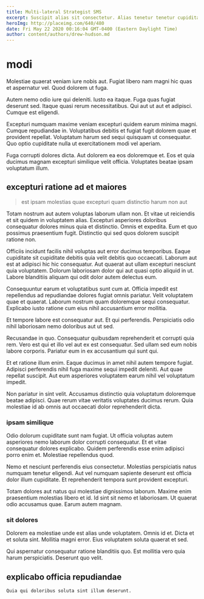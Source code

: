 ```yaml
---
title: Multi-lateral Strategist SMS
excerpt: Suscipit alias sit consectetur. Alias tenetur tenetur cupiditate nesciunt. Totam veritatis omnis accusamus qui omnis. Aut et est architecto corrupti eveniet alias qui. Possimus eum tempore et numquam dolorem ipsum.
heroImg: http://placeimg.com/640/480
date: Fri May 22 2020 00:16:04 GMT-0400 (Eastern Daylight Time)
author: content/authors/drew-hudson.md
---
```

# modi

Molestiae quaerat veniam iure nobis aut. Fugiat libero nam magni hic quas et aspernatur vel. Quod dolorem ut fuga.
  
Autem nemo odio iure qui deleniti. Iusto ea itaque. Fuga quas fugiat deserunt sed. Itaque quasi rerum necessitatibus. Qui aut ut aut et adipisci. Cumque est eligendi.
  
Excepturi numquam maxime veniam excepturi quidem earum minima magni. Cumque repudiandae in. Voluptatibus debitis et fugiat fugit dolorem quae et provident repellat. Voluptatum harum sed sequi quisquam ut consequatur. Quo optio cupiditate nulla ut exercitationem modi vel aperiam.
  
Fuga corrupti dolores dicta. Aut dolorem ea eos doloremque et. Eos et quia ducimus magnam excepturi similique velit officia. Voluptates beatae ipsam voluptatum illum.

## excepturi ratione ad et maiores

> est ipsam molestias quae excepturi quam distinctio harum non aut

Totam nostrum aut autem voluptas laborum ullam non. Et vitae ut reiciendis et sit quidem in voluptatem alias. Excepturi asperiores doloribus consequatur dolores minus quia et distinctio. Omnis et expedita. Eum et quo possimus praesentium fugit. Distinctio qui sed quos dolorem suscipit ratione non.
  
Officiis incidunt facilis nihil voluptas aut error ducimus temporibus. Eaque cupiditate sit cupiditate debitis quia velit debitis quo occaecati. Laborum aut est at adipisci hic hic consequatur. Aut quaerat aut ullam excepturi nesciunt quia voluptatem. Dolorum laboriosam dolor qui aut quasi optio aliquid in ut. Labore blanditiis aliquam qui odit dolor autem delectus eum.
  
Consequuntur earum et voluptatibus sunt cum at. Officia impedit est repellendus ad repudiandae dolores fugiat omnis pariatur. Velit voluptatem quae et quaerat. Laborum nostrum quam doloremque sequi consequatur. Explicabo iusto ratione cum eius nihil accusantium error mollitia.
  
Et tempore labore est consequatur aut. Et qui perferendis. Perspiciatis odio nihil laboriosam nemo doloribus aut ut sed.
  
Recusandae in quo. Consequatur quibusdam reprehenderit et corrupti quia rem. Vero est qui et illo vel aut ex est consequatur. Sed ullam sed eum nobis labore corporis. Pariatur eum in ex accusantium qui sunt qui.
  
Et et ratione illum enim. Eaque ducimus in amet nihil autem tempore fugiat. Adipisci perferendis nihil fuga maxime sequi impedit deleniti. Aut quae repellat suscipit. Aut eum asperiores voluptatem earum nihil vel voluptatum impedit.
  
Non pariatur in sint velit. Accusamus distinctio quia voluptatum doloremque beatae adipisci. Quae rerum vitae veritatis voluptates ducimus rerum. Quia molestiae id ab omnis aut occaecati dolor reprehenderit dicta.

### ipsam similique

Odio dolorum cupiditate sunt nam fugiat. Ut officia voluptas autem asperiores nemo laborum dolor corrupti consequatur. Et et vitae consequatur dolores explicabo. Quidem perferendis esse enim adipisci porro enim et. Molestiae repellendus quod.
  
Nemo et nesciunt perferendis eius consectetur. Molestias perspiciatis natus numquam tenetur eligendi. Aut vel numquam sapiente deserunt est officia dolor illum cupiditate. Et reprehenderit tempora sunt provident excepturi.
  
Totam dolores aut natus qui molestiae dignissimos laborum. Maxime enim praesentium molestias libero et id. Id sint sit nemo et laboriosam. Ut quaerat odio accusamus quae. Earum autem magnam.

### sit dolores

Dolorem ea molestiae unde est alias unde voluptatem. Omnis id et. Dicta et et soluta sint. Mollitia magni error. Eius voluptatem soluta quaerat et sed.
  
Qui aspernatur consequatur ratione blanditiis quo. Est mollitia vero quia harum perspiciatis. Deserunt quo velit.

## explicabo officia repudiandae

```text
Quia qui doloribus soluta sint illum deserunt.
```

